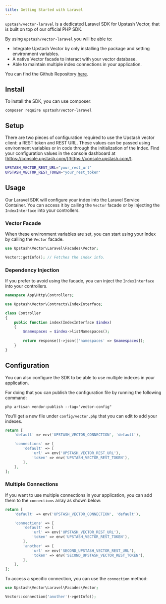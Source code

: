 ```yaml
---
title: Getting Started with Laravel
---
```


`upstash/vector-laravel` is a dedicated Laravel SDK for Upstash Vector, that is built on top of our official PHP SDK.

By using `upstash/vector-laravel` you will be able to:

- Integrate Upstash Vector by only installing the package and setting environment variables.
- A native Vector facade to interact with your vector database.
- Able to maintain multiple index connections in your application.

You can find the Github Repository [here](https://github.com/upstash/vector-laravel). 

## Install

To install the SDK, you can use composer:

```shell composer
composer require upstash/vector-laravel
```

## Setup

There are two pieces of configuration required to use the Upstash vector client: a REST token and REST URL. These values can be passed using environment variables or in code through the initialization of the Index. Find your configuration values in the console dashboard at [https://console.upstash.com/](https://console.upstash.com/).

```bash
UPSTASH_VECTOR_REST_URL="your_rest_url"
UPSTASH_VECTOR_REST_TOKEN="your_rest_token"
```

## Usage

Our Laravel SDK will configure your index into the Laravel Service Container. You can access it by calling the `Vector` facade
or by injecting the `IndexInterface` into your controllers.

### Vector Facade

When these environment variables are set, you can start using your Index by calling the `Vector` facade.

```php
use Upstash\Vector\Laravel\Facades\Vector;

Vector::getInfo(); // Fetches the index info.
```

### Dependency Injection

If you prefer to avoid using the facade, you can inject the `IndexInterface` into your controllers.

```php
namespace App\Http\Controllers;

use Upstash\Vector\Contracts\IndexInterface;

class Controller
{
    public function index(IndexInterface $index)
    {
        $namespaces = $index->listNamespaces();
        
        return response()->json(['namespaces' => $namespaces]);
    }
}
```

## Configuration

You can also configure the SDK to be able to use multiple indexes in your application.

For doing that you can publish the configuration file by running the following command:
```shell
php artisan vendor:publish --tag="vector-config"
```

You'll get a new file under `config/vector.php` that you can edit to add your indexes.

```php
return [
    'default' => env('UPSTASH_VECTOR_CONNECTION', 'default'),

    'connections' => [
        'default' => [
            'url' => env('UPSTASH_VECTOR_REST_URL'),
            'token' => env('UPSTASH_VECTOR_REST_TOKEN'),
        ],
    ],
];
```

### Multiple Connections

If you want to use multiple connections in your application, you can add them to the `connections` array as shown below:

```php
return [
    'default' => env('UPSTASH_VECTOR_CONNECTION', 'default'),

    'connections' => [
        'default' => [
            'url' => env('UPSTASH_VECTOR_REST_URL'),
            'token' => env('UPSTASH_VECTOR_REST_TOKEN'),
        ],
        'another' => [
            'url' => env('SECOND_UPSTASH_VECTOR_REST_URL'),
            'token' => env('SECOND_UPSTASH_VECTOR_REST_TOKEN'),
        ],
    ],
];
```

To access a specific connection, you can use the `connection` method:

```php
use Upstash\Vector\Laravel\Facades\Vector;

Vector::connection('another')->getInfo();
```